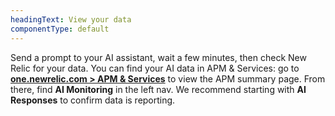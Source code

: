```yaml
---
headingText: View your data
componentType: default
---
```


 Send a prompt to your AI assistant, wait a few minutes, then check New Relic for your data. You can find your AI data in APM & Services: go to **[one.newrelic.com > APM & Services]()** to view the APM summary page. From there, find **AI Monitoring** in the left nav. We recommend starting with **AI Responses** to confirm data is reporting. 